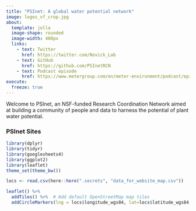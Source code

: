 ```yaml
---
title: "PSInet: A global water potential network"
image: logos_vf_crop.jpg
about:
  template: jolla
  image-shape: rounded
  image-width: 400px
  links: 
    - text: Twitter
      href: https://twitter.com/Novick_Lab
    - text: GitHub
      href: https://github.com/PSInetRCN
    - text: Podcast episode
      href: https://www.metergroup.com/en/meter-environment/podcast/episode-24-building-national-water-potential-network
execute:
  freeze: true 
---
```


Welcome to PSInet, an NSF-funded Research Coordination Network aimed at building a community of people and data to harness the potential of plant water potential.

### PSInet Sites

```r

library(dplyr)
library(tidyr)
library(googlesheets4)
library(ggplot2)
library(leaflet)
theme_set(theme_bw())

locs <- read.csv(here::here(".secrets", "data_for_website_map.csv"))

leaflet() %>%
  addTiles() %>%  # Add default OpenStreetMap map tiles
  addCircleMarkers(lng = locs$longitude_wgs84, lat=locs$latitude_wgs84, popup="PSInet site")
```
